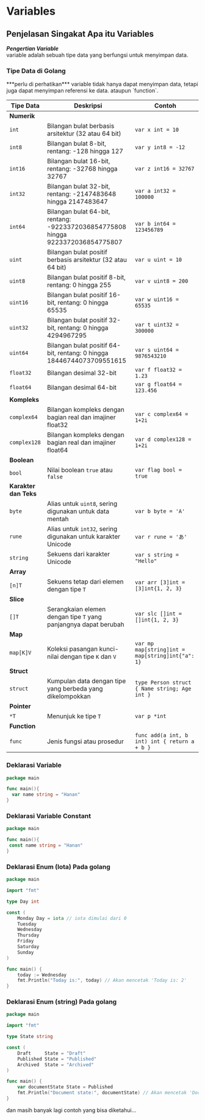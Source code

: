 
# Variables

## Penjelasan Singakat Apa itu Variables

***Pengertian Variable*** <br />
variable adalah sebuah tipe data yang berfungsi untuk menyimpan data.


### Tipe Data di Golang
<Callout>
  ***perlu di perhatikan***
  variable tidak hanya dapat menyimpan data, tetapi juga dapat menyimpan referensi ke data.
  ataupun `function`.
</Callout>


| **Tipe Data**      | **Deskripsi**                                                  | **Contoh**                               |
|--------------------|----------------------------------------------------------------|------------------------------------------|
| **Numerik**        |                                                                |                                          |
| `int`              | Bilangan bulat berbasis arsitektur (32 atau 64 bit)            | `var x int = 10`                         |
| `int8`             | Bilangan bulat 8-bit, rentang: -128 hingga 127                 | `var y int8 = -12`                       |
| `int16`            | Bilangan bulat 16-bit, rentang: -32768 hingga 32767            | `var z int16 = 32767`                    |
| `int32`            | Bilangan bulat 32-bit, rentang: -2147483648 hingga 2147483647  | `var a int32 = 100000`                   |
| `int64`            | Bilangan bulat 64-bit, rentang: -9223372036854775808 hingga 9223372036854775807 | `var b int64 = 123456789`   |
| `uint`             | Bilangan bulat positif berbasis arsitektur (32 atau 64 bit)    | `var u uint = 10`                        |
| `uint8`            | Bilangan bulat positif 8-bit, rentang: 0 hingga 255            | `var v uint8 = 200`                      |
| `uint16`           | Bilangan bulat positif 16-bit, rentang: 0 hingga 65535         | `var w uint16 = 65535`                   |
| `uint32`           | Bilangan bulat positif 32-bit, rentang: 0 hingga 4294967295    | `var t uint32 = 300000`                  |
| `uint64`           | Bilangan bulat positif 64-bit, rentang: 0 hingga 18446744073709551615 | `var s uint64 = 9876543210`   |
| `float32`          | Bilangan desimal 32-bit                                        | `var f float32 = 1.23`                   |
| `float64`          | Bilangan desimal 64-bit                                        | `var g float64 = 123.456`                |
| **Kompleks**       |                                                                |                                          |
| `complex64`        | Bilangan kompleks dengan bagian real dan imajiner float32      | `var c complex64 = 1+2i`                 |
| `complex128`       | Bilangan kompleks dengan bagian real dan imajiner float64      | `var d complex128 = 1+2i`                |
| **Boolean**        |                                                                |                                          |
| `bool`             | Nilai boolean `true` atau `false`                              | `var flag bool = true`                   |
| **Karakter dan Teks** |                                                            |                                          |
| `byte`             | Alias untuk `uint8`, sering digunakan untuk data mentah        | `var b byte = 'A'`                       |
| `rune`             | Alias untuk `int32`, sering digunakan untuk karakter Unicode   | `var r rune = 'あ'`                      |
| `string`           | Sekuens dari karakter Unicode                                  | `var s string = "Hello"`                 |
| **Array**          |                                                                |                                          |
| `[n]T`             | Sekuens tetap dari elemen dengan tipe `T`                      | `var arr [3]int = [3]int{1, 2, 3}`       |
| **Slice**          |                                                                |                                          |
| `[]T`              | Serangkaian elemen dengan tipe `T` yang panjangnya dapat berubah| `var slc []int = []int{1, 2, 3}`         |
| **Map**            |                                                                |                                          |
| `map[K]V`          | Koleksi pasangan kunci-nilai dengan tipe `K` dan `V`           | `var mp map[string]int = map[string]int{"a": 1}` |
| **Struct**         |                                                                |                                          |
| `struct`           | Kumpulan data dengan tipe yang berbeda yang dikelompokkan      | `type Person struct { Name string; Age int }` |
| **Pointer**        |                                                                |                                          |
| `*T`               | Menunjuk ke tipe `T`                                           | `var p *int`                             |
| **Function**       |                                                                |                                          |
| `func`             | Jenis fungsi atau prosedur                                     | `func add(a int, b int) int { return a + b }` |




### Deklarasi Variable 
```go {4,4} copy
package main

func main(){
  var name string = "Hanan"
}

```

### Deklarasi Variable Constant 
```go {4,4} copy
package main

func main(){
 const name string = "Hanan"
}

```


### Deklarasi Enum (Iota) Pada golang
```go copy
package main

import "fmt"

type Day int

const (
    Monday Day = iota // iota dimulai dari 0
    Tuesday
    Wednesday
    Thursday
    Friday
    Saturday
    Sunday
)

func main() {
    today := Wednesday
    fmt.Println("Today is:", today) // Akan mencetak 'Today is: 2'
}
```

### Deklarasi Enum (string) Pada golang
```go copy
package main

import "fmt"

type State string

const (
    Draft     State = "Draft"
    Published State = "Published"
    Archived  State = "Archived"
)

func main() {
    var documentState State = Published
    fmt.Println("Document state:", documentState) // Akan mencetak 'Document state: Published'
}
```

dan masih banyak lagi contoh yang bisa diketahui...

